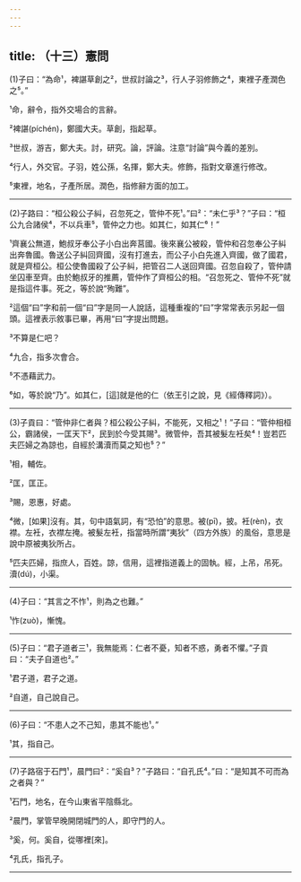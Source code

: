 ```yaml
---
---
---
```

title: （十三）憲問
---



(1)子曰：“為命¹，裨諶草創之²，世叔討論之³，行人子羽修飾之⁴，東裡子產潤色之⁵。”

¹命，辭令，指外交場合的言辭。

²裨諶(píchén)，鄭國大夫。草創，指起草。

³世叔，游吉，鄭大夫。討，研究。論，評論。注意“討論”與今義的差別。

⁴行人，外交官。子羽，姓公孫，名揮，鄭大夫。修飾，指對文章進行修改。

⁵東裡，地名，子產所居。潤色，指修辭方面的加工。



--------------------

(2)子路曰：“桓公殺公子糾，召忽死之，管仲不死¹。”曰²：“未仁乎³？”子曰：“桓公九合諸侯⁴，不以兵車⁵，管仲之力也。如其仁，如其仁⁶！”

¹齊襄公無道，鮑叔牙奉公子小白出奔莒國。後來襄公被殺，管仲和召忽奉公子糾出奔魯國。魯送公子糾回齊國，沒有打進去，而公子小白先進入齊國，做了國君，就是齊桓公。桓公使魯國殺了公子糾，把管召二人送回齊國。召忽自殺了，管仲請坐囚車至齊。由於鮑叔牙的推薦，管仲作了齊桓公的相。“召忽死之、管仲不死”就是指這件事。死之，等於說“殉難”。

²這個“曰”字和前一個“曰”字是同一人說話，這種重複的“曰”字常常表示另起一個頭。這裡表示敘事已畢，再用“曰”字提出問題。

³不算是仁吧？

⁴九合，指多次會合。

⁵不憑藉武力。

⁶如，等於說“乃”。如其仁，[這]就是他的仁（依王引之說，見《經傳釋詞》）。



--------------------

(3)子貢曰：“管仲非仁者與？桓公殺公子糾，不能死，又相之¹！”子曰：“管仲相桓公，霸諸侯，一匡天下²，民到於今受其賜³。微管仲，吾其被髮左衽矣⁴！豈若匹夫匹婦之為諒也，自經於溝瀆而莫之知也⁵？”

¹相，輔佐。

²匡，匡正。

³賜，恩惠，好處。

⁴微，[如果]沒有。其，句中語氣詞，有“恐怕”的意思。被(pī)，披。衽(rèn)，衣襟。左衽，衣襟左掩。被髮左衽，指當時所謂“夷狄”（四方外族）的風俗，意思是說中原被夷狄所占。

⁵匹夫匹婦，指庶人，百姓。諒，信用，這裡指道義上的固執。經，上吊，吊死。瀆(dú)，小渠。



--------------------

(4)子曰：“其言之不怍¹，則為之也難。”

¹怍(zuò)，慚愧。



--------------------

(5)子曰：“君子道者三¹，我無能焉：仁者不憂，知者不惑，勇者不懼。”子貢曰：“夫子自道也²。”

¹君子道，君子之道。

²自道，自己說自己。



--------------------

(6)子曰：“不患人之不己知，患其不能也¹。”

¹其，指自己。



--------------------

(7)子路宿于石門¹，晨門曰²：“奚自³？”子路曰：“自孔氏⁴。”曰：“是知其不可而為之者與？”

¹石門，地名，在今山東省平陰縣北。

²晨門，掌管早晚開閉城門的人，即守門的人。

³奚，何。奚自，從哪裡[來]。

⁴孔氏，指孔子。







--------------------